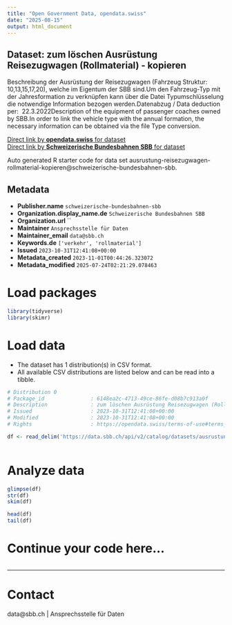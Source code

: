 ```yaml
---
title: "Open Government Data, opendata.swiss"
date: "2025-08-15"
output: html_document
---
```


## Dataset: zum löschen Ausrüstung Reisezugwagen (Rollmaterial) - kopieren

Beschreibung der Ausrüstung der Reisezugwagen (Fahrzeug Struktur: 10,13,15,17,20), welche im Eigentum der SBB sind.Um den Fahrzeug-Typ mit der Jahresformation zu verknüpfen kann über die Datei Typumschlüsselung die notwendige Information bezogen werden.Datenabzug / Data deduction per:  22.3.2022Description of the equipment of passenger coaches owned by SBB.In order to link the vehicle type with the annual formation, the necessary information can be obtained via the file Type conversion.

[Direct link by **opendata.swiss** for dataset](https://opendata.swiss/de/dataset/zum-loschen-ausrustung-reisezugwagen-rollmaterial-kopieren)<br>
[Direct link by **Schweizerische Bundesbahnen SBB** for dataset](https://data.sbb.ch/explore/dataset/ausrustung-reisezugwagen-rollmaterial-kopieren/)

Auto generated R starter code for data set ausrustung-reisezugwagen-rollmaterial-kopieren@schweizerische-bundesbahnen-sbb.

## Metadata

- **Publisher.name** `schweizerische-bundesbahnen-sbb`
- **Organization.display_name.de** `Schweizerische Bundesbahnen SBB`
- **Organization.url** ``
- **Maintainer** `Ansprechsstelle für Daten`
- **Maintainer_email** `data@sbb.ch`
- **Keywords.de** `['verkehr', 'rollmaterial']`
- **Issued** `2023-10-31T12:41:08+00:00`
- **Metadata_created** `2023-11-01T00:44:26.323072`
- **Metadata_modified** `2025-07-24T02:21:29.078463`


# Load packages

```r

library(tidyverse)
library(skimr)

```

# Load data

-   The dataset has 1 distribution(s) in CSV format.
-   All available CSV distributions are listed below and can be read into a tibble.

```r

# Distribution 0
# Package_id               : 6148ea2c-4713-49ce-86fe-d08b7c913a0f
# Description              : zum löschen Ausrüstung Reisezugwagen (Rollmaterial) - kopieren (csv)
# Issued                   : 2023-10-31T12:41:08+00:00
# Modified                 : 2023-10-31T12:41:08+00:00
# Rights                   : https://opendata.swiss/terms-of-use#terms_by

df <- read_delim('https://data.sbb.ch/api/v2/catalog/datasets/ausrustung-reisezugwagen-rollmaterial-kopieren/exports/csv?use_labels=true')



```

# Analyze data

```r

glimpse(df)
str(df)
skim(df)

head(df)
tail(df)

```

# Continue your code here...

```r

```

------------------------------------------------------------------------

# Contact

data@sbb.ch | Ansprechsstelle für Daten
